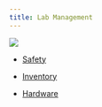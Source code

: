 ```yaml
---
title: Lab Management
---
```

![](images/Wave_wWhales_v4.png)

-   [Safety](Safety.qmd)

-   [Inventory](Inventory.qmd)

-   [Hardware](Hardware.qmd)
